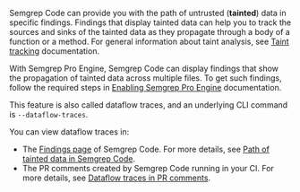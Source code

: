 Semgrep Code can provide you with the path of untrusted (**tainted**) data in specific findings. Findings that display tainted data can help you to track the sources and sinks of the tainted data as they propagate through a body of a function or a method. For general information about taint analysis, see [Taint tracking](/writing-rules/data-flow/taint-mode/) documentation.

With Semgrep Pro Engine, Semgrep Code can display findings that show the propagation of tainted data across multiple files. To get such findings, follow the required steps in [Enabling Semgrep Pro Engine](/semgrep-code/semgrep-pro-engine-intro/#enabling-semgrep-pro-engine-in-semgrep-cloud-platform) documentation.

This feature is also called dataflow traces, and an underlying CLI command is `--dataflow-traces`.

You can view dataflow traces in:
- The [Findings page](https://semgrep.dev/orgs/-/findings?tab=open) of Semgrep Code. For more details, see [Path of tainted data in Semgrep Code](/semgrep-code/semgrep-pro-engine-data-flow/#path-of-tainted-data-in-semgrep-code).
- The PR comments created by Semgrep Code running in your CI. For more details, see [Dataflow traces in PR comments](/semgrep-cloud-platform/github-pr-comments/#viewing-the-path-of-tainted-data-in-pr-comments).
